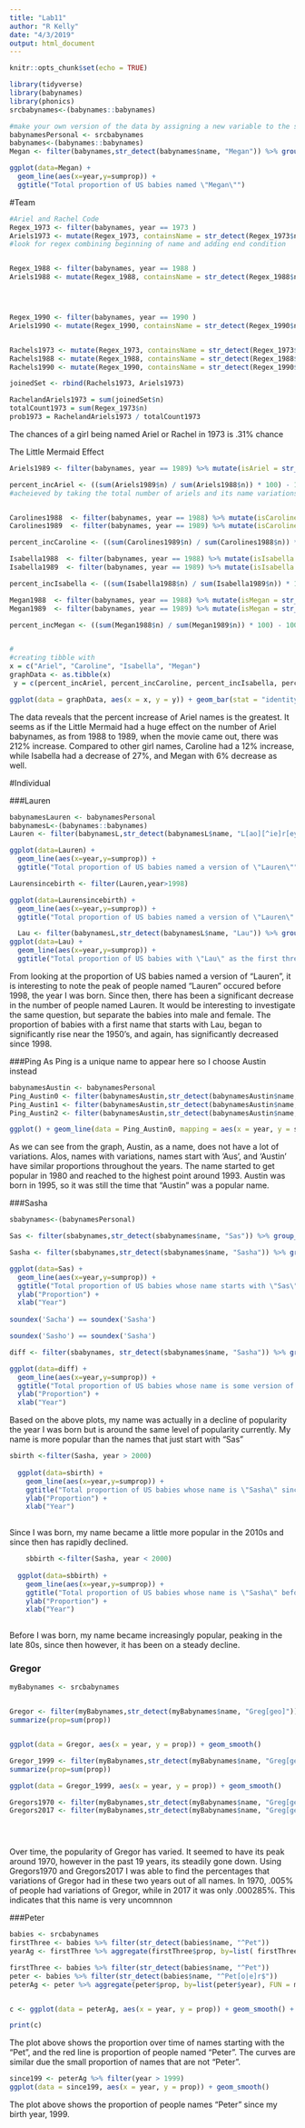```yaml
---
title: "Lab11"
author: "R Kelly"
date: "4/3/2019"
output: html_document
---
```


```r
knitr::opts_chunk$set(echo = TRUE)
```

```r
library(tidyverse)
library(babynames)
library(phonics)
srcbabynames<-(babynames::babynames)
```

```r
#make your own version of the data by assigning a new variable to the srcbabynames data object
babynamesPersonal <- srcbabynames
babynames<-(babynames::babynames)
Megan <- filter(babynames,str_detect(babynames$name, "Megan")) %>% group_by(year) %>% summarize(sumprop=sum(prop))

ggplot(data=Megan) +
  geom_line(aes(x=year,y=sumprop)) +
  ggtitle("Total proportion of US babies named \"Megan\"")

```

#Team


```r
#Ariel and Rachel Code
Regex_1973 <- filter(babynames, year == 1973 )
Ariels1973 <- mutate(Regex_1973, containsName = str_detect(Regex_1973$name,"Ar[ie]")) %>% filter(containsName == TRUE) 
#look for regex combining beginning of name and adding end condition


Regex_1988 <- filter(babynames, year == 1988 )
Ariels1988 <- mutate(Regex_1988, containsName = str_detect(Regex_1988$name,"Ari[el]")) %>% filter(containsName == TRUE & sex == "F")




Regex_1990 <- filter(babynames, year == 1990 )
Ariels1990 <- mutate(Regex_1990, containsName = str_detect(Regex_1990$name,"Ari[el]")) %>% filter(containsName == TRUE)


Rachels1973 <- mutate(Regex_1973, containsName = str_detect(Regex_1973$name, "Rach[ae]")) %>% filter(containsName == TRUE)
Rachels1988 <- mutate(Regex_1988, containsName = str_detect(Regex_1988$name, "Rach[ae]")) %>% filter(containsName == TRUE)
Rachels1990 <- mutate(Regex_1990, containsName = str_detect(Regex_1990$name, "Rach[ae]")) %>% filter(containsName == TRUE)

joinedSet <- rbind(Rachels1973, Ariels1973)

RachelandAriels1973 = sum(joinedSet$n)
totalCount1973 = sum(Regex_1973$n)
prob1973 = RachelandAriels1973 / totalCount1973
```
The chances of a girl being named Ariel or Rachel in 1973 is .31% chance

The Little Mermaid Effect
```r
Ariels1989 <- filter(babynames, year == 1989) %>% mutate(isAriel = str_detect(name, "Ar[ie]")) %>% filter (isAriel == TRUE & sex == "F") 

percent_incAriel <- ((sum(Ariels1989$n) / sum(Ariels1988$n)) * 100) - 100
#acheieved by taking the total number of ariels and its name variations in 1989, divided by that number in 1988, multiplying by 100 to get the percent, than subtracting 100 to get just the percent increase not total percent


Carolines1988  <- filter(babynames, year == 1988) %>% mutate(isCaroline = str_detect(name, "Carol[iy]")) %>% filter (isCaroline == TRUE & sex == "F") 
Carolines1989  <- filter(babynames, year == 1989) %>% mutate(isCaroline = str_detect(name, "Carol[iy]")) %>% filter (isCaroline == TRUE & sex == "F") 

percent_incCaroline <- ((sum(Carolines1989$n) / sum(Carolines1988$n)) * 100) - 100

Isabella1988  <- filter(babynames, year == 1988) %>% mutate(isIsabella = str_detect(name, "Isabel[la.]")) %>% filter (isIsabella == TRUE & sex == "F") 
Isabella1989  <- filter(babynames, year == 1989) %>% mutate(isIsabella = str_detect(name, "Isabel[la.]")) %>% filter (isIsabella == TRUE & sex == "F") 

percent_incIsabella <- ((sum(Isabella1988$n) / sum(Isabella1989$n)) * 100) - 100

Megan1988  <- filter(babynames, year == 1988) %>% mutate(isMegan = str_detect(name, "Meg[ha]")) %>% filter (isMegan == TRUE & sex == "F") 
Megan1989  <- filter(babynames, year == 1989) %>% mutate(isMegan = str_detect(name, "Meg[ha]")) %>% filter (isMegan == TRUE & sex == "F")  

percent_incMegan <- ((sum(Megan1988$n) / sum(Megan1989$n)) * 100) - 100


#
#creating tibble with 
x = c("Ariel", "Caroline", "Isabella", "Megan")
graphData <- as.tibble(x)
 y = c(percent_incAriel, percent_incCaroline, percent_incIsabella, percent_incMegan)

ggplot(data = graphData, aes(x = x, y = y)) + geom_bar(stat = "identity") + ylim(0, 500) + ylab("Percent Increase of name from 1988 to 1989") + xlab("Various girls names")


```
The data reveals that the percent increase of Ariel names is the greatest. It seems as if the Little Mermaid had a huge effect on the number of Ariel babynames, as from 1988 to 1989, when the movie came out, there was 212% increase. Compared to other girl names, Caroline had a 12% increase, while Isabella had a decrease of 27%, and Megan with 6% decrease as well. 



#Individual

###Lauren

```r
babynamesLauren <- babynamesPersonal
babynamesL<-(babynames::babynames)
Lauren <- filter(babynamesL,str_detect(babynamesL$name, "L[ao][^ie]r[ey]n+[^a]?$")) %>% group_by(year) %>% summarize(sumprop=sum(prop))

ggplot(data=Lauren) +
  geom_line(aes(x=year,y=sumprop)) +
  ggtitle("Total proportion of US babies named a version of \"Lauren\"")

Laurensincebirth <- filter(Lauren,year>1998)

ggplot(data=Laurensincebirth) +
  geom_line(aes(x=year,y=sumprop)) +
  ggtitle("Total proportion of US babies named a version of \"Lauren\" since 1998")

  Lau <- filter(babynamesL,str_detect(babynamesL$name, "Lau")) %>% group_by(year) %>% summarize(sumprop=sum(prop))
ggplot(data=Lau) +
  geom_line(aes(x=year,y=sumprop)) +
  ggtitle("Total proportion of US babies with \"Lau\" as the first three lettters in there name")

```

From looking at the proportion of US babies named a version of "Lauren", it is interesting to note the peak of people named "Lauren" occured before 1998, the year I was born. Since then, there has been a significant decrease in the number of people named Lauren. It would be interesting to investigate the same question, but separate the babies into male and female. The proportion of babies with a first name that starts with Lau, began to significantly rise near the 1950's, and again, has significantly decreased since 1998.



###Ping
As Ping is a unique name to appear here so I choose Austin instead
```r
babynamesAustin <- babynamesPersonal
Ping_Austin0 <- filter(babynamesAustin,str_detect(babynamesAustin$name, "Aust[ioe]n")) %>% group_by(year) %>% summarize(sumProp0 = sum(prop))
Ping_Austin1 <- filter(babynamesAustin,str_detect(babynamesAustin$name, fixed("Aus"))) %>% group_by(year) %>% summarize(sumProp1 = sum(prop))
Ping_Austin2 <- filter(babynamesAustin,str_detect(babynamesAustin$name, fixed("Austin"))) %>% group_by(year) %>% summarize(sumProp2 = sum(prop))

ggplot() + geom_line(data = Ping_Austin0, mapping = aes(x = year, y = sumProp0), col = "red") + ylab("Sum of Proportion") + geom_line(data = Ping_Austin1, mapping = aes(x = year, y = sumProp1), col = "blue") + geom_line(data = Ping_Austin2, mapping = aes(x = year, y = sumProp2), col = "green") + ggtitle("The proportion of babys' name is 'Austin' and start with 'Aus' and all variations of 'Austin' from 1880 to 2001")
```
As we can see from the graph, Austin, as a name, does not have a lot of variations. Alos, names with variations, names start with 'Aus', and 'Austin' have similar proportions throughout the years. The name started to get popular in 1980 and reached to the highest point around 1993. Austin was born in 1995, so it was still the time that "Austin" was a popular name. 


###Sasha
```r

sbabynames<-(babynamesPersonal)

Sas <- filter(sbabynames,str_detect(sbabynames$name, "Sas")) %>% group_by(year) %>% summarize(sumprop=sum(prop))

Sasha <- filter(sbabynames,str_detect(sbabynames$name, "Sasha")) %>% group_by(year) %>% summarize(sumprop=sum(prop))

ggplot(data=Sas) +
  geom_line(aes(x=year,y=sumprop)) +
  ggtitle("Total proportion of US babies whose name starts with \"Sas\"") +
  ylab("Proportion") +
  xlab("Year")
  
soundex('Sacha') == soundex('Sasha')

soundex('Sasho') == soundex('Sasha')

diff <- filter(sbabynames, str_detect(sbabynames$name, "Sasha")) %>% group_by(year) %>% summarize(sumprop=sum(prop))

ggplot(data=diff) +
  geom_line(aes(x=year,y=sumprop)) +
  ggtitle("Total proportion of US babies whose name is some version of \"Sasha\"") +
  ylab("Proportion") +
  xlab("Year")

```


Based on the above plots, my name was actually in a decline of popularity the year 
I was born but is around the same level of popularity currently.
My name is more popular than the names that just start with "Sas"

```r

sbirth <-filter(Sasha, year > 2000)
  
  ggplot(data=sbirth) +
    geom_line(aes(x=year,y=sumprop)) +
    ggtitle("Total proportion of US babies whose name is \"Sasha\" since 2000") +
    ylab("Proportion") +
    xlab("Year")
  
```
  

  Since I was born, my name became a little more popular in the 2010s and since then has 
  rapidly declined.
  
```r
    
    sbbirth <-filter(Sasha, year < 2000)
  
  ggplot(data=sbbirth) +
    geom_line(aes(x=year,y=sumprop)) +
    ggtitle("Total proportion of US babies whose name is \"Sasha\" before 2000") +
    ylab("Proportion") +
    xlab("Year")
    

```
Before I was born, my name became increasingly popular, peaking in the late 80s, since 
then however, it has been on a steady decline.


### Gregor
```r
myBabynames <- srcbabynames


Gregor <- filter(myBabynames,str_detect(myBabynames$name, "Greg[geo]")) %>% group_by(year) %>% 
summarize(prop=sum(prop))


ggplot(data = Gregor, aes(x = year, y = prop)) + geom_smooth()

Gregor_1999 <- filter(myBabynames,str_detect(myBabynames$name, "Greg[geo]") & year > 1999) %>% group_by(year) %>% 
summarize(prop=sum(prop))

ggplot(data = Gregor_1999, aes(x = year, y = prop)) + geom_smooth()

Gregors1970 <- filter(myBabynames,str_detect(myBabynames$name, "Greg[geo]") & year==1970)
Gregors2017 <- filter(myBabynames,str_detect(myBabynames$name, "Greg[geo]") & year==2017)





```
Over time, the popularity of Gregor has varied. It seemed to have its peak around 1970, however in the past 19 years, its steadily gone down. Using Gregors1970 and Gregors2017 I was able to find the percentages that variations of Gregor had in these two years out of all names. In 1970, .005% of people had variations of Gregor, while in 2017 it was only .000285%. This indicates that this name is very uncomnnon 
    
###Peter
```r
babies <- srcbabynames
firstThree <- babies %>% filter(str_detect(babies$name, "^Pet"))
yearAg <- firstThree %>% aggregate(firstThree$prop, by=list( firstThree$year), FUN = median)

firstThree <- babies %>% filter(str_detect(babies$name, "^Pet"))
peter <- babies %>% filter(str_detect(babies$name, "^Pet[o|e]r$"))
peterAg <- peter %>% aggregate(peter$prop, by=list(peter$year), FUN = median)


c <- ggplot(data = peterAg, aes(x = year, y = prop)) + geom_smooth() + geom_smooth(data = peter, aes(x = year, y = prop ), color = "red")

print(c)
```
The plot above shows the proportion over time of names starting with the "Pet", and the red line is proportion of people named "Peter". The curves are similar due the small proportion of names that are not "Peter". 

```r
since199 <- peterAg %>% filter(year > 1999)
ggplot(data = since199, aes(x = year, y = prop)) + geom_smooth()
```
The plot above shows the proportion of people names "Peter" since my birth year, 1999. 